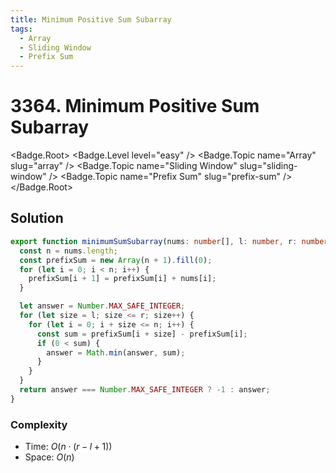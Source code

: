 ```yaml
---
title: Minimum Positive Sum Subarray
tags:
  - Array
  - Sliding Window
  - Prefix Sum
---
```


# 3364. Minimum Positive Sum Subarray

<Badge.Root>
  <Badge.Level level="easy" />
  <Badge.Topic name="Array" slug="array" />
  <Badge.Topic name="Sliding Window" slug="sliding-window" />
  <Badge.Topic name="Prefix Sum" slug="prefix-sum" />
</Badge.Root>

## Solution

```typescript filename="solution.ts" copy
export function minimumSumSubarray(nums: number[], l: number, r: number): number {
  const n = nums.length;
  const prefixSum = new Array(n + 1).fill(0);
  for (let i = 0; i < n; i++) {
    prefixSum[i + 1] = prefixSum[i] + nums[i];
  }

  let answer = Number.MAX_SAFE_INTEGER;
  for (let size = l; size <= r; size++) {
    for (let i = 0; i + size <= n; i++) {
      const sum = prefixSum[i + size] - prefixSum[i];
      if (0 < sum) {
        answer = Math.min(answer, sum);
      }
    }
  }
  return answer === Number.MAX_SAFE_INTEGER ? -1 : answer;
}
```

### Complexity

- Time: $O(n \cdot (r - l + 1))$
- Space: $O(n)$

<ProblemLink
  codingSite="leetcode"
  href="https://leetcode.com/problems/minimum-positive-sum-subarray"
  title="Minimum Positive Sum Subarray"
/>

